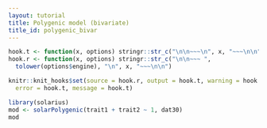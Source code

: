 ```yaml
---
layout: tutorial
title: Polygenic model (bivariate)
title_id: polygenic_bivar
---
```


```r
hook.t <- function(x, options) stringr::str_c("\n\n~~~\n", x, "~~~\n\n")
hook.r <- function(x, options) stringr::str_c("\n\n~~~ ", 
  tolower(options$engine), "\n", x, "~~~\n\n")

knitr::knit_hooks$set(source = hook.r, output = hook.t, warning = hook.t,
  error = hook.t, message = hook.t)
```

```r
library(solarius)
mod <- solarPolygenic(trait1 + trait2 ~ 1, dat30)
mod
```



